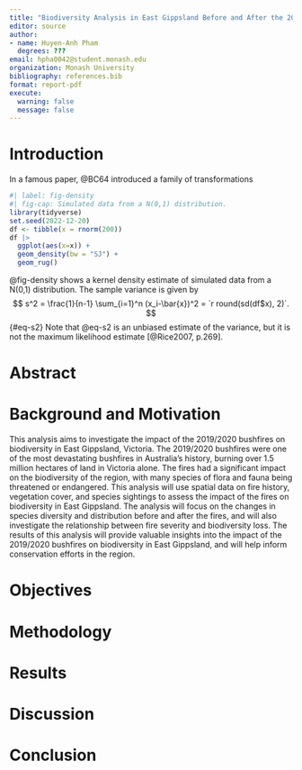 ```yaml
---
title: "Biodiversity Analysis in East Gippsland Before and After the 2019/2020 Wildfires"
editor: source
author:
- name: Huyen-Anh Pham
  degrees: ???
email: hpha0042@student.monash.edu
organization: Monash University
bibliography: references.bib
format: report-pdf
execute: 
  warning: false
  message: false
---
```


# Introduction

In a famous paper, @BC64 introduced a family of transformations \dots

```r
#| label: fig-density
#| fig-cap: Simulated data from a N(0,1) distribution.
library(tidyverse)
set.seed(2022-12-20)
df <- tibble(x = rnorm(200))
df |>
  ggplot(aes(x=x)) +
  geom_density(bw = "SJ") +
  geom_rug()
```

@fig-density shows a kernel density estimate of simulated data from a N(0,1) distribution. The sample variance is given by
$$
  s^2 = \frac{1}{n-1} \sum_{i=1}^n (x_i-\bar{x})^2 = `r round(sd(df$x), 2)`.
$$ {#eq-s2}
Note that @eq-s2 is an unbiased estimate of the variance, but it is not the maximum likelihood estimate [@Rice2007, p.269].

# Abstract
<!-- Title and abstract (5%)
• Title is appropriate and captures the essence of the analysis.
• Abstract or summary is well written and contains key information: aims, methods, data, findings, etc. -->



# Background and Motivation  
<!-- Background, motivation (15%) -->
<!-- • Background is clearly outlined, and the analysis is well motivated. -->

This analysis aims to investigate the impact of the 2019/2020 bushfires on biodiversity in East Gippsland, Victoria. The 2019/2020 bushfires were one of the most devastating bushfires in Australia's history, burning over 1.5 million hectares of land in Victoria alone. The fires had a significant impact on the biodiversity of the region, with many species of flora and fauna being threatened or endangered. This analysis will use spatial data on fire history, vegetation cover, and species sightings to assess the impact of the fires on biodiversity in East Gippsland. The analysis will focus on the changes in species diversity and distribution before and after the fires, and will also investigate the relationship between fire severity and biodiversity loss. The results of this analysis will provide valuable insights into the impact of the 2019/2020 bushfires on biodiversity in East Gippsland, and will help inform conservation efforts in the region.


# Objectives  

<!-- Objectives, significance (15%)
• Analysis objectives are clearly stated, with brief information on the methods used, the data, etc.
• The significance and contributions of the analysis and/or methodology employed are clearly articulated and
well-argued, and any novel features are outlined. -->

# Methodology  
<!-- Methodology, data, results, discussion (40%)
(Note: Most reports will not satisfy all of these points. Each report will be marked using an appropriate subset.)
• The methodology of the analysis is presented clearly.
• The methods used are appropriate for achieving the analysis aims, and any data limitations are clearly explained.
• Some form of diagnostics or robustness discussion/test of the method is provided.
• The conceptual/methodological complexity, the skills that the student learned from the work, the difficulties of
the tasks completed, the workload undertaken, and aspects of innovation/novelty of the analysis.
• Contributions in data collection, processing, and visualisation.
• Contributions in coding for data processing, modelling and analysis.
• The functional aspects of the Shiny app or other interactive tool is explained.
• Results are thoughtfully and constructively discussed, with links to objectives and insights.
• All data sources and data related work are clearly described either in main text or appendix.
• Designs for any Monte Carlo simulations are clearly described.
• Any main computation algorithms are clearly laid out or referred to source references.
• Software used is cited with links provided if possible.
-->

# Results

# Discussion

# Conclusion  
<!-- Conclusion (10%)
• Highlights of interesting results/findings.
• Description of any policy/practical implications/significance of the analysis, linking back to the objectives.
• Limitations, caveats and future analysis. -->

